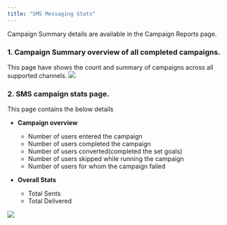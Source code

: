 ```yaml
---
title: "SMS Messaging Stats"
---
```


Campaign Summary details are available in the Campaign Reports page.

### 1. Campaign Summary overview of all completed campaigns.  

This page have shows the count and summary of campaigns across all supported channels.
![](/images/sms-stats-1.png)

### 2. SMS campaign stats page.

This page contains the below details
- **Campaign overview**
    - Number of users entered the campaign
    - Number of users completed the campaign
    - Number of users converted(completed the set goals)
    - Number of users skipped while running the campaign
    - Number of users for whom the campaign failed

- **Overall Stats**
    - Total Sents
    - Total Delivered

![](/images/sms-stats-2.png)
